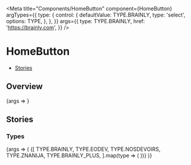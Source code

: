 

<Meta
  title="Components/HomeButton"
  component={HomeButton}
  argTypes={{
    type: {
      control: {
        defaultValue: TYPE.BRAINLY,
        type: 'select',
        options: TYPE,
      },
    },
  }}
  args={{
    type: TYPE.BRAINLY,
    href: 'https://brainly.com',
  }}
/>

# HomeButton

- [Stories](#stories)

## Overview

<Canvas>
  <Story name="Default">{args => <HomeButton {...args} />}</Story>
</Canvas>

<ArgsTable story="Default" />

## Stories

### Types

<Canvas>
  <Story name="Types">
    {args => (
      <Flex wrap>
        {[
          TYPE.BRAINLY,
          TYPE.EODEV,
          TYPE.NOSDEVOIRS,
          TYPE.ZNANIJA,
          TYPE.BRAINLY_PLUS,
        ].map(type => (
          <StoryVariant width={200} label={`type - ${type}`} key={type}>
            <HomeButton {...args} type={type} />
          </StoryVariant>
        ))}
      </Flex>
    )}
  </Story>
</Canvas>
